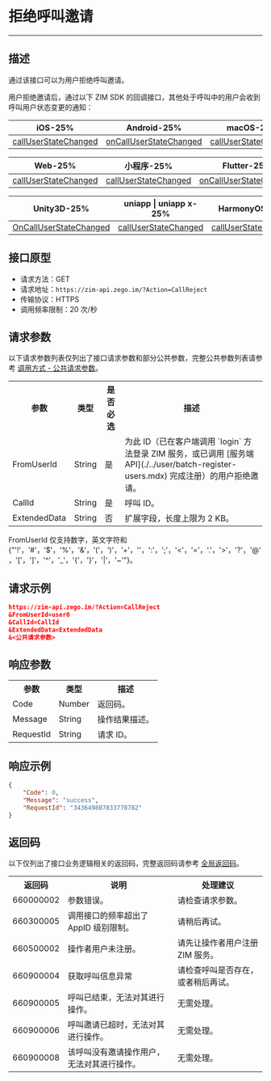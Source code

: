 
# 拒绝呼叫邀请

- - -

## 描述

通过该接口可以为用户拒绝呼叫邀请。

用户拒绝邀请后，通过以下 ZIM SDK 的回调接口，其他处于呼叫中的用户会收到呼叫用户状态变更的通知：

| iOS-25% | Android-25% | macOS-25% | Windows-25% |
|-----|---------|--------|---------|
| [callUserStateChanged](https://doc-zh.zego.im/article/api?doc=zim_API~objective-c_ios~protocol~ZIMEventHandler#zim-call-user-state-changed-call-id) | [onCallUserStateChanged](https://doc-zh.zego.im/article/api?doc=zim_API~java_android~class~ZIMEventHandler#on-call-user-state-changed) | [callUserStateChanged](https://doc-zh.zego.im/article/api?doc=zim_API~objective-c_macos~protocol~ZIMEventHandler#zim-call-user-state-changed-call-id) | [onCallUserStateChanged](https://doc-zh.zego.im/article/api?doc=zim_API~cpp_windows~class~ZIMEventHandler#on-call-user-state-changed) |

| Web-25% | 小程序-25% | Flutter-25% | React Native-25% |
|-----|---------|---------|--------------|
| [callUserStateChanged](https://doc-zh.zego.im/article/api?doc=zim_API~javascript_web~interface~ZIMEventHandler#call-user-state-changed) | [callUserStateChanged](https://doc-zh.zego.im/article/api?doc=zim_API~javascript_wxxcx~interface~ZIMEventHandler#call-user-state-changed) | [onCallUserStateChanged](https://pub.dev/documentation/zego_zim/latest/zego_zim/ZIMEventHandler/onCallUserStateChanged.html) | [callUserStateChanged](https://doc-zh.zego.im/article/api?doc=zim_API~javascript_react-native~interface~ZIMEventHandler#call-user-state-changed) |

| Unity3D-25% | uniapp \| uniapp x-25% | HarmonyOS-25% |
|---------|---------|------------|
| [OnCallUserStateChanged](https://doc-zh.zego.im/article/api?doc=zim_API~cs_unity3d~class~ZIMEventHandler#on-call-user-state-changed) | [callUserStateChanged](https://doc-zh.zego.im/article/api?doc=zim_API~javascript_uni-app~interface~ZIMEventHandler#call-user-state-changed) | [callUserStateChanged](https://doc-zh.zego.im/article/api?doc=zim_API~javascript_harmony~interface~ZIMEventHandler#call-user-state-changed) |



## 接口原型

- 请求方法：GET
- 请求地址：`https://zim-api.zego.im/?Action=CallReject`
- 传输协议：HTTPS
- 调用频率限制：20 次/秒

## 请求参数

以下请求参数列表仅列出了接口请求参数和部分公共参数，完整公共参数列表请参考 [调用方式 - 公共请求参数](../accessing-server-apis.mdx#2-公共参数)。

<table>
<tbody><tr data-row-level="1">
<th>参数</th>
<th>类型</th>
<th>是否必选</th>
<th>描述</th>
</tr>
<tr data-row-level="2">
<td>FromUserId</td>
<td>String</td>
<td>是</td>
<td>为此 ID（已在客户端调用 `login` 方法登录 ZIM 服务，或已调用 [服务端 API](./../user/batch-register-users.mdx) 完成注册）的用户拒绝邀请。</td>
</tr>
<tr data-row-level="3">
<td>CallId</td>
<td>String</td>
<td>是</td>
<td>呼叫 ID。</td>
</tr>
<tr data-row-level="5">
<td>ExtendedData</td>
<td>String</td>
<td>否</td>
<td>扩展字段，长度上限为 2 KB。</td>
</tr>
</tbody></table>

<Note title="说明">

FromUserId 仅支持数字，英文字符和 {"'!'，'#'，'$'，'%'，'&'，'('，')'，'+'，''，':'，';'，'<'，'='，'.'，'>'，'?'，'@'，'['，']'，'^'，'_'，'{'，'}'，'|'，'~'"}。
</Note>


## 请求示例

```json
https://zim-api.zego.im/?Action=CallReject
&FromUserId=user0
&CallId=CallId
&ExtendedData=ExtendedData
&<公共请求参数>
```

## 响应参数

<table>
<tbody><tr data-row-level="1">
<th>参数</th>
<th>类型</th>
<th>描述</th>
</tr>
<tr data-row-level="2">
<td>Code</td>
<td>Number</td>
<td>返回码。</td>
</tr>
<tr data-row-level="3">
<td>Message</td>
<td>String</td>
<td>操作结果描述。</td>
</tr>
<tr data-row-level="4">
<td>RequestId</td>
<td>String</td>
<td>请求 ID。</td>
</tr>
</tbody></table>


## 响应示例

```json
{
    "Code": 0,
    "Message": "success",
    "RequestId": "343649807833778782"
}
```

## 返回码

以下仅列出了接口业务逻辑相关的返回码，完整返回码请参考 [全局返回码](./../return-codes.mdx)。

<table>
<tbody><tr>
<th>返回码</th>
<th>说明</th>
<th>处理建议</th>
</tr>
<tr>
<td>660000002</td>
<td>参数错误。</td>
<td>请检查请求参数。</td>
</tr>
<tr>
<td>660300005</td>
<td>调用接口的频率超出了 AppID 级别限制。</td>
<td>请稍后再试。</td>
</tr>
<tr>
<td>660500002</td>
<td>操作者用户未注册。</td>
<td>请先让操作者用户注册 ZIM 服务。</td>
</tr>
<tr>
<td>660900004</td>
<td>获取呼叫信息异常</td>
<td>请检查呼叫是否存在，或者稍后再试。</td>
</tr>
<tr>
<td>660900005</td>
<td>呼叫已结束，无法对其进行操作。</td>
<td>无需处理。</td>
</tr>
<tr>
<td>660900006</td>
<td>呼叫邀请已超时，无法对其进行操作。</td>
<td>无需处理。</td>
</tr>
<tr>
<td>660900008</td>
<td>该呼叫没有邀请操作用户，无法对其进行操作。</td>
<td>无需处理。</td>
</tr>
</tbody></table>
